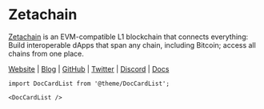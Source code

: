 # Zetachain


<MainpageMetrics rpc="https://zetachain-rpc.f5nodes.com" binary="zetacored" />

[Zetachain](https://www.zetachain.com/) is an EVM-compatible L1 blockchain that connects everything: Build interoperable dApps that span any chain, including Bitcoin; access all chains from one place.

[Website](https://www.zetachain.com/) | [Blog](https://www.zetachain.com/blog) | [GitHub](https://github.com/zeta-chain) | [Twitter](https://twitter.com/zetablockchain) | [Discord](https://discord.gg/zetachain) | [Docs](https://docs.zetachain.com/)

```mdx-code-block
import DocCardList from '@theme/DocCardList';

<DocCardList />
```

